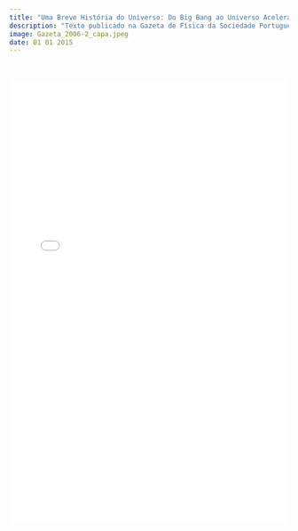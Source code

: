 ```yaml
---
title: "Uma Breve História do Universo: Do Big Bang ao Universo Acelerado"
description: "Texto publicado na Gazeta de Física da Sociedade Portuguesa de Física em 2006 explicando o modelo cosmológico padrão."
image: Gazeta_2006-2_capa.jpeg
date: 01 01 2015
---
```


</br>

![](./vol29_3_Art05.pdf){width="100%" height="800px"}
